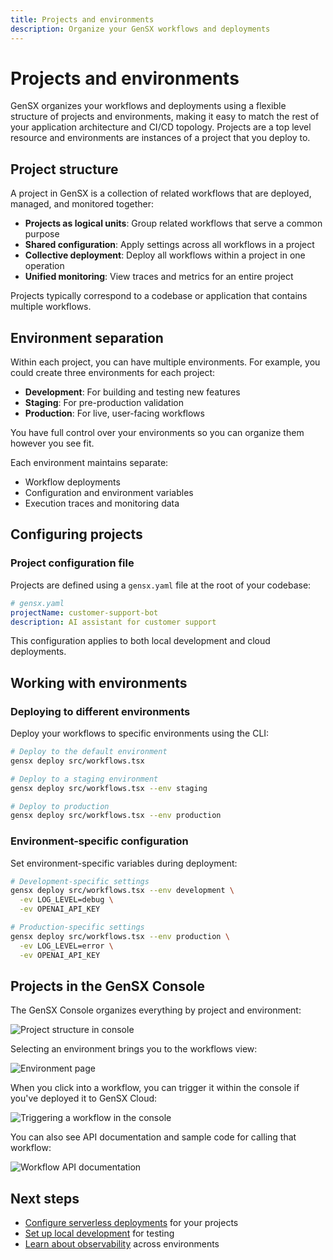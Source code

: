 ```yaml
---
title: Projects and environments
description: Organize your GenSX workflows and deployments
---
```


# Projects and environments

GenSX organizes your workflows and deployments using a flexible structure of projects and environments, making it easy to match the rest of your application architecture and CI/CD topology. Projects are a top level resource and environments are instances of a project that you deploy to.

## Project structure

A project in GenSX is a collection of related workflows that are deployed, managed, and monitored together:

- **Projects as logical units**: Group related workflows that serve a common purpose
- **Shared configuration**: Apply settings across all workflows in a project
- **Collective deployment**: Deploy all workflows within a project in one operation
- **Unified monitoring**: View traces and metrics for an entire project

Projects typically correspond to a codebase or application that contains multiple workflows.

## Environment separation

Within each project, you can have multiple environments. For example, you could create three environments for each project:

- **Development**: For building and testing new features
- **Staging**: For pre-production validation
- **Production**: For live, user-facing workflows

You have full control over your environments so you can organize them however you see fit.

Each environment maintains separate:

- Workflow deployments
- Configuration and environment variables
- Execution traces and monitoring data

## Configuring projects

### Project configuration file

Projects are defined using a `gensx.yaml` file at the root of your codebase:

```yaml
# gensx.yaml
projectName: customer-support-bot
description: AI assistant for customer support
```

This configuration applies to both local development and cloud deployments.

## Working with environments

### Deploying to different environments

Deploy your workflows to specific environments using the CLI:

```bash
# Deploy to the default environment
gensx deploy src/workflows.tsx

# Deploy to a staging environment
gensx deploy src/workflows.tsx --env staging

# Deploy to production
gensx deploy src/workflows.tsx --env production
```

### Environment-specific configuration

Set environment-specific variables during deployment:

```bash
# Development-specific settings
gensx deploy src/workflows.tsx --env development \
  -ev LOG_LEVEL=debug \
  -ev OPENAI_API_KEY

# Production-specific settings
gensx deploy src/workflows.tsx --env production \
  -ev LOG_LEVEL=error \
  -ev OPENAI_API_KEY
```

## Projects in the GenSX Console

The GenSX Console organizes everything by project and environment:

![Project structure in console](/cloud/project-structure.png)

Selecting an environment brings you to the workflows view:

![Environment page](/cloud/console-workflows.png)

When you click into a workflow, you can trigger it within the console if you've deployed it to GenSX Cloud:

![Triggering a workflow in the console](/cloud/console-playground.png)

You can also see API documentation and sample code for calling that workflow:

![Workflow API documentation](/cloud/console-workflow-docs.png)

## Next steps

- [Configure serverless deployments](/docs/cloud/serverless-deployments) for your projects
- [Set up local development](/docs/cloud/local-development) for testing
- [Learn about observability](/docs/cloud/observability) across environments
